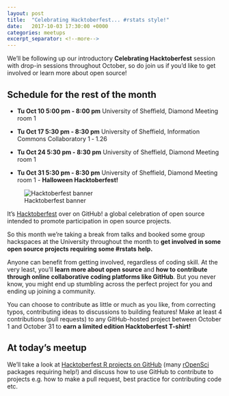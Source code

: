 ```yaml
---
layout: post
title:  "Celebrating Hacktoberfest... #rstats style!"
date:   2017-10-03 17:30:00 +0000
categories: meetups
excerpt_separator: <!--more-->
---
```


We'll be following up our introductory **Celebrating Hacktoberfest** session with drop-in sessions throughout October,
so do join us if you'd like to get involved or learn more about open source!

## Schedule for the rest of the month

- **Tu Oct 10 5:00 pm - 8:00 pm** University of Sheffield, Diamond Meeting room 1

- **Tu Oct 17 5:30 pm - 8:30 pm** University of Sheffield, Information Commons Collaboratory 1 ‐ 1.26

- **Tu Oct 24 5:30 pm - 8:30 pm** University of Sheffield, Diamond Meeting room 1

- **Tu Oct 31 5:30 pm - 8:30 pm** University of Sheffield, Diamond Meeting room 1 - **Halloween Hacktoberfest!**

![Hacktoberfest
banner](https://cloud.githubusercontent.com/assets/121322/18864038/31532b4a-8449-11e6-8701-97c00c95bf09.png)

<!--more-->

It’s [Hacktoberfest](https://hacktoberfest.digitalocean.com/) over on GitHub! a global celebration of open source
intended to promote participation in open source projects.

So this month we're taking a break from talks and booked some group hackspaces at the University throughout the month to
**get involved in some open source projects requiring some #rstats help.**

Anyone can benefit from getting involved, regardless of coding skill. At the very least, you’ll **learn more about open
source** and **how to contribute through online collaborative coding platforms like GitHub**. But you never know, you
might end up stumbling across the perfect project for you and ending up joining a community.

You can choose to contribute as little or much as you like, from correcting typos, contributing ideas to discussions to
building features! Make at least 4 contributions (pull requests) to any GitHub-hosted project between October 1 and
October 31 to **earn a limited edition Hacktoberfest T-shirt!**

## At today's meetup

We'll take a look at [Hacktoberfest R projects on
GitHub](https://github.com/search?utf8=%E2%9C%93&q=label%3Ahacktoberfest+state%3Aopen+type%3Aissue+language%3AR&type=)
(many [rOpenSci](https://ropensci.org/) packages requiring help!) and discuss how to use GitHub to contribute to
projects e.g. how to make a pull request, best practice for contributing code etc.
